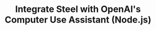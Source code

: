 ---
id: "steel-oai-computer-use-node-starter"
title: "Integrate Steel with OpenAI's Computer Use Assistant (Node.js)"
accentColor: "yellow"
category: "AI_AGENTS"
stack: "nodejs"
description: "A starter project for integrating Steel with OpenAI's Computer Use Assistant API to create a browser automation agent."
flags: ["cli", "playground"]
directory: "examples/steel-oai-computer-use-node-starter"
groupId: "oai-computer-use"
language: "typescript"
--- 